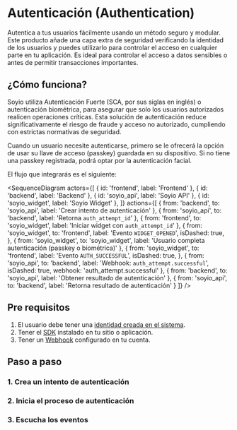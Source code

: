 
# Autenticación (Authentication)

Autentica a tus usuarios fácilmente usando un método seguro y modular. Este producto añade una capa extra de seguridad verificando la identidad de los usuarios y puedes utilizarlo para controlar el acceso en cualquier parte en tu aplicación. Es ideal para controlar el acceso a datos sensibles o antes de permitir transacciones importantes.

## ¿Cómo funciona?

Soyio utiliza Autenticación Fuerte (SCA, por sus siglas en inglés) o autenticación biométrica, para asegurar que solo los usuarios autorizados realicen operaciones críticas. Esta solución de autenticación reduce significativamente el riesgo de fraude y acceso no autorizado, cumpliendo con estrictas normativas de seguridad.

Cuando un usuario necesite autenticarse, primero se le ofrecerá la opción de usar su llave de acceso (passkey) guardada en su dispositivo. Si no tiene una passkey registrada, podrá optar por la autenticación facial.

El flujo que integrarás es el siguiente:

<SequenceDiagram
  actors={[
    { id: 'frontend', label: 'Frontend' },
    { id: 'backend', label: 'Backend' },
    { id: 'soyio_api', label: 'Soyio API' },
    { id: 'soyio_widget', label: 'Soyio Widget' },
  ]}
  actions={[
    {
      from: 'backend',
      to: 'soyio_api',
      label: 'Crear intento de autenticación'
    },
    {
      from: 'soyio_api',
      to: 'backend',
      label: 'Retorna `auth_attempt_id`'
    },
    {
      from: 'frontend',
      to: 'soyio_widget',
      label: 'Iniciar widget con `auth_attempt_id`'
    },
    {
      from: 'soyio_widget',
      to: 'frontend',
      label: 'Evento `WIDGET_OPENED`',
      isDashed: true,
    },
    {
      from: 'soyio_widget',
      to: 'soyio_widget',
      label: 'Usuario completa autenticación (passkey o biométrica)'
    },
    {
      from: 'soyio_widget',
      to: 'frontend',
      label: 'Evento `AUTH_SUCCESSFUL`',
      isDashed: true,
    },
    {
      from: 'soyio_api',
      to: 'backend',
      label: 'Webhook: `auth_attempt.successful`',
      isDashed: true,
      webhook: 'auth_attempt.successful'
    },
    {
      from: 'backend',
      to: 'soyio_api',
      label: 'Obtener resultado de autenticación'
    },
    {
      from: 'soyio_api',
      to: 'backend',
      label: 'Retorna resultado de autenticación'
    }
  ]}
/>

## Pre requisitos

1. El usuario debe tener una [identidad creada en el sistema](./disclosure.mdx).
2. Tener el [SDK](../quickstart.mdx) instalado en tu sitio o aplicación.
3. Tener un [Webhook](../../api/webhooks.md) configurado en tu cuenta.

## Paso a paso

### 1. Crea un intento de autenticación

### 2. Inicia el proceso de autenticación

### 3. Escucha los eventos
